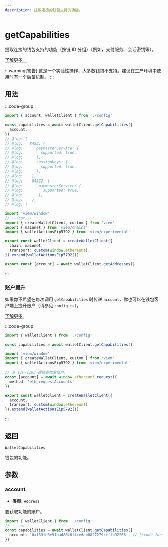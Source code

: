 ```yaml
---
description: 提取连接的钱包支持的功能。
---
```


# getCapabilities

提取连接的钱包支持的功能（按链 ID 分组）（例如，支付服务、会话密钥等）。

[了解更多。](https://github.com/ethereum/EIPs/blob/815028dc634463e1716fc5ce44c019a6040f0bef/EIPS/eip-5792.md#wallet_getcapabilities)

:::warning[警告]
这是一个实验性操作，大多数钱包不支持。建议在生产环境中使用时有一个后备机制。
:::

## 用法

:::code-group

```ts twoslash [example.ts]
import { account, walletClient } from './config'
 
const capabilities = await walletClient.getCapabilities({
  account,
})
// @log: {
// @log:   8453: {
// @log:      paymasterService: {
// @log:        supported: true,
// @log:      },
// @log:      sessionKeys: {
// @log:        supported: true,
// @log:      },
// @log:    },
// @log:    84532: {
// @log:       paymasterService: {
// @log:         supported: true,
// @log:       },
// @log:    },
// @log: }
```

```ts twoslash [config.ts] filename="config.ts"
import 'viem/window'
// ---cut---
import { createWalletClient, custom } from 'viem'
import { mainnet } from 'viem/chains'
import { walletActionsEip5792 } from 'viem/experimental'

export const walletClient = createWalletClient({
  chain: mainnet,
  transport: custom(window.ethereum!),
}).extend(walletActionsEip5792())

export const [account] = await walletClient.getAddresses()
```

:::

### 账户提升

如果你不希望在每次调用 `getCapabilities` 时传递 `account`，你也可以在钱包客户端上提升账户（请参见 `config.ts`）。

[了解更多](/docs/clients/wallet#account)。

:::code-group

```ts twoslash [example.ts]
import { walletClient } from './config'
 
const capabilities = await walletClient.getCapabilities()
```

```ts [config.ts] filename="config.ts"
import 'viem/window'
import { createWalletClient, custom } from 'viem'
import { walletActionsEip5792 } from 'viem/experimental'

// 从 EIP-1193 提供者检索账户。
const [account] = await window.ethereum!.request({ 
  method: 'eth_requestAccounts' 
})

export const walletClient = createWalletClient({
  account,
  transport: custom(window.ethereum!)
}).extend(walletActionsEip5792())
```

:::

## 返回

`WalletCapabilities`

钱包的功能。

## 参数

### account

- **类型:** `Address`

要获取功能的账户。

```ts twoslash [example.ts]
import { walletClient } from './config'
// ---cut---
const capabilities = await walletClient.getCapabilities({
  account: '0xf39fd6e51aad88f6f4ce6ab8827279cfffb92266', // [!code focus]
})
```